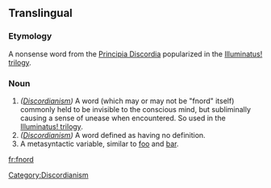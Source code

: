 ==Translingual==
{{wikipedia}}
===Etymology===
A nonsense word from the [[w:Principia Discordia|Principia Discordia]] popularized in the [[w:Illuminatus trilogy|Illuminatus! trilogy]].

===Noun===
{{en-noun}}

# ''([[w:Discordianism|Discordianism]])'' A word (which may or may not be "fnord" itself) commonly held to be invisible to the conscious mind, but subliminally causing a sense of unease when encountered. So used in the [[w:Illuminatus trilogy|Illuminatus! trilogy]].
# ''([[w:Discordianism|Discordianism]])'' A word defined as having no definition.
# A metasyntactic variable, similar to [[foo]] and [[bar]].

[[Category:Discordianism]]

[[fr:fnord]]